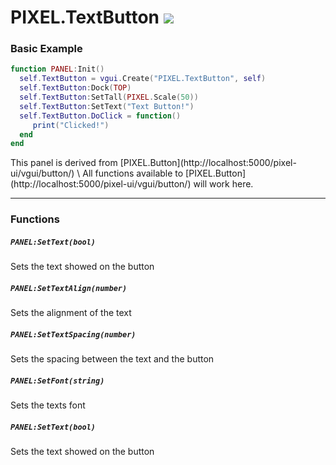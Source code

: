 

# PIXEL.TextButton ![](http://localhost:3000/client.png)

### Basic Example

  ```lua #
  function PANEL:Init()
    self.TextButton = vgui.Create("PIXEL.TextButton", self)
    self.TextButton:Dock(TOP)
    self.TextButton:SetTall(PIXEL.Scale(50))
    self.TextButton:SetText("Text Button!")
    self.TextButton.DoClick = function()
       print("Clicked!")
    end
  end
  ```

<Callout type="info" emoji="ℹ️">
  This panel is derived from [PIXEL.Button](http://localhost:5000/pixel-ui/vgui/button/) \
  All functions available to [PIXEL.Button](http://localhost:5000/pixel-ui/vgui/button/) will work here.
</Callout>

---

### Functions

##### `PANEL:SetText(bool)`
  Sets the text showed on the button

##### `PANEL:SetTextAlign(number)`
  Sets the alignment of the text

##### `PANEL:SetTextSpacing(number)`
  Sets the spacing between the text and the button

##### `PANEL:SetFont(string)`
  Sets the texts font

##### `PANEL:SetText(bool)`
  Sets the text showed on the button